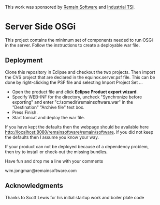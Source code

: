 This work was sponsored by [http://remainsoftware.com Remain Software] and [http://industrial-tsi.com Industrial TSI]. 
=Server Side OSGi=
This project contains the minimum set of components needed to run OSGi in the server. Follow the instructions to create a deployable war file.

==Deployment==
Clone this repository in Eclipse and checkout the two projects. Then import the CVS project that are declared in the equinox.server.psf file. 
This can be done by right-clicking the PSF file and selecting Import Project Set ...

* Open the product file and click '''Eclipse Product export wizard'''. 
* Specify WEB-INF for the directory, uncheck "Synchronize before exporting" and enter "c:\somedir\remainsoftware.war" in the "Destination" "Archive file" text box. 
* Press Finish.
* Start tomcat and deploy the war file. 

If you have kept the defaults then the webpage should be available here [http://localhost:8080/remainsoftware/remain/software http://localhost:8080/remainsoftware/remain/software]. If you did not keep the defaults then I assume you know your way.

If your product can not be deployed because of a dependency problem, then try to install or check-out the missing bundles.

Have fun and drop me a line with your comments

wim.jongman@remainsoftware.com

==Acknowledgments==
Thanks to Scott Lewis for his initial startup work and boiler plate code

